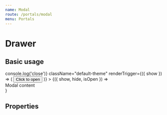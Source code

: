 ```yaml
---
name: Modal
route: /portals/modal
menu: Portals
---
```



# Drawer

## Basic usage

<Playground>
  <Modal
    onClose={() => console.log('close')}
    className="default-theme"
    renderTrigger={({ show }) => (
      <button onClick={show} className="btn btn-primary">
        Click to open
      </button>
    )}
  >
    {({ show, hide, isOpen }) => <div>Modal content</div>}
  </Modal>
</Playground>

## Properties

<PropsTable of={Modal} />
